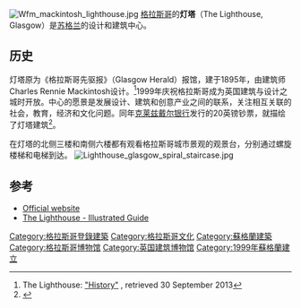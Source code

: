 [[Image:Wfm_mackintosh_lighthouse.jpg|thumb]]
[[格拉斯哥|格拉斯哥]]的'''灯塔'''（The Lighthouse, Glasgow）是[[苏格兰|苏格兰]]的设计和建筑中心。

==历史==
灯塔原为《格拉斯哥先驱报》（Glasgow Herald）报馆，建于1895年，由建筑师Charles Rennie Mackintosh设计。<ref>The Lighthouse: [http://www.thelighthouse.co.uk/about/history "History"] {{Wayback|url=http://www.thelighthouse.co.uk/about/history |date=20170403051154 }}, retrieved 30 September 2013</ref>1999年庆祝格拉斯哥成为英国建筑与设计之城时开放。中心的愿景是发展设计、建筑和创意产业之间的联系，关注相互关联的社会，教育，经济和文化问题。同年[[克莱兹戴尔银行|克莱兹戴尔银行]]发行的20英镑钞票，就描绘了灯塔建筑<ref name="commemorative1">{{cite web|url=http://www.scotbanks.org.uk/banknote_design_clydesdale_bank.php |title=Banknote Design Features : Clydesdale Bank |publisher=The Committee of Scottish Clearing Bankers |accessdate=2008-10-15 |archiveurl=https://web.archive.org/web/20080630005757/http://www.scotbanks.org.uk/banknote_design_clydesdale_bank.php |archivedate=2008-06-30 |deadurl=yes }}</ref>。

在灯塔的北侧三楼和南侧六楼都有观看格拉斯哥城市景观的观景台，分别通过螺旋楼梯和电梯到达。
[[Image:Lighthouse_glasgow_spiral_staircase.jpg|thumb]]

==参考==
{{reflist}}
*[https://web.archive.org/web/20170221061555/http://www.thelighthouse.co.uk/ Official website]
*[http://www.scotcities.com/mackintosh/lighthouse.htm The Lighthouse - Illustrated Guide] {{Wayback|url=http://www.scotcities.com/mackintosh/lighthouse.htm |date=20201030130644 }}

{{coord|55.8597|-4.2555|type:landmark_region:GB|display=title}}
{{格拉斯哥博物馆}}
[[Category:格拉斯哥登錄建築|Category:格拉斯哥登錄建築]]
[[Category:格拉斯哥文化|Category:格拉斯哥文化]]
[[Category:蘇格蘭建築|Category:蘇格蘭建築]]
[[Category:格拉斯哥博物馆|Category:格拉斯哥博物馆]]
[[Category:英国建筑博物馆|Category:英国建筑博物馆]]
[[Category:1999年蘇格蘭建立|Category:1999年蘇格蘭建立]]